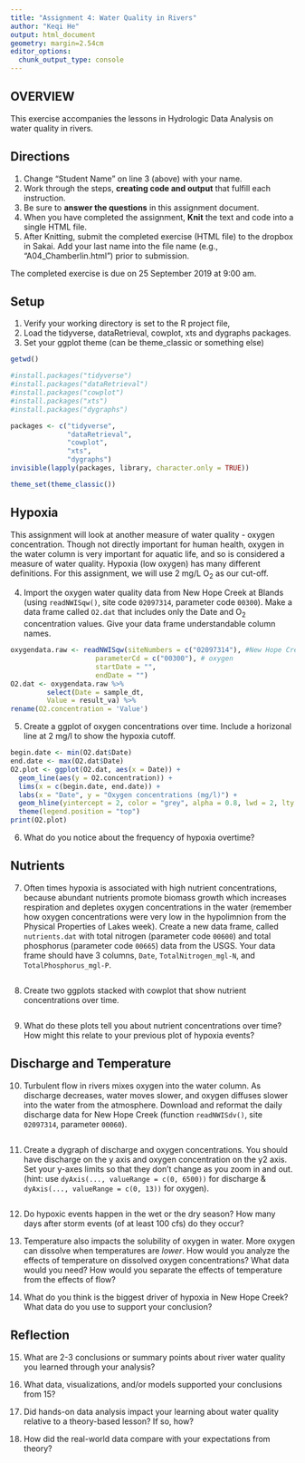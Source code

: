 ```yaml
---
title: "Assignment 4: Water Quality in Rivers"
author: "Keqi He"
output: html_document
geometry: margin=2.54cm
editor_options: 
  chunk_output_type: console
---
```


## OVERVIEW

This exercise accompanies the lessons in Hydrologic Data Analysis on water quality in rivers.

## Directions
1. Change "Student Name" on line 3 (above) with your name.
3. Work through the steps, **creating code and output** that fulfill each instruction.
4. Be sure to **answer the questions** in this assignment document.
6. When you have completed the assignment, **Knit** the text and code into a single HTML file.
8. After Knitting, submit the completed exercise (HTML file) to the dropbox in Sakai. Add your last name into the file name (e.g., "A04_Chamberlin.html") prior to submission.

The completed exercise is due on 25 September 2019 at 9:00 am.

## Setup

1. Verify your working directory is set to the R project file, 
2. Load the tidyverse, dataRetrieval, cowplot, xts and dygraphs packages. 
3. Set your ggplot theme (can be theme_classic or something else)

```r
getwd()

#install.packages("tidyverse")
#install.packages("dataRetrieval")
#install.packages("cowplot")
#install.packages("xts")
#install.packages("dygraphs")

packages <- c("tidyverse", 
              "dataRetrieval", 
              "cowplot", 
              "xts",
              "dygraphs")
invisible(lapply(packages, library, character.only = TRUE))

theme_set(theme_classic())
```

## Hypoxia

This assignment will look at another measure of water quality - oxygen concentration. Though not directly important for human health, oxygen in the water column is very important for aquatic life, and so is considered a measure of water quality. Hypoxia (low oxygen) has many different definitions. For this assignment, we will use 2 mg/L O~2~ as our cut-off.


4. Import the oxygen water quality data from New Hope Creek at Blands (using `readNWISqw()`, site code `02097314`, parameter code `00300`). Make a data frame called `O2.dat` that includes only the Date and O~2~ concentration values. Give your data frame understandable column names.

```r
oxygendata.raw <- readNWISqw(siteNumbers = c("02097314"), #New Hope Creek at Blands
                     parameterCd = c("00300"), # oxygen
                     startDate = "",
                     endDate = "")
O2.dat <- oxygendata.raw %>%
         select(Date = sample_dt, 
         Value = result_va) %>%
rename(O2.concentration = 'Value')
```

5. Create a ggplot of oxygen concentrations over time. Include a horizonal line at 2 mg/l to show the hypoxia cutoff. 

```r
begin.date <- min(O2.dat$Date)
end.date <- max(O2.dat$Date)
O2.plot <- ggplot(O2.dat, aes(x = Date)) +
  geom_line(aes(y = O2.concentration)) +
  lims(x = c(begin.date, end.date)) +
  labs(x = "Date", y = "Oxygen concentrations (mg/l)") +
  geom_hline(yintercept = 2, color = "grey", alpha = 0.8, lwd = 2, lty = 2) + 
  theme(legend.position = "top")
print(O2.plot)
```

6. What do you notice about the frequency of hypoxia overtime?

> 

## Nutrients

7. Often times hypoxia is associated with high nutrient concentrations, because abundant nutrients promote biomass growth which increases respiration and depletes oxygen concentrations in the water (remember how oxygen concentrations were very low in the hypolimnion from the Physical Properties of Lakes week). Create a new data frame, called `nutrients.dat` with total nitrogen (parameter code `00600`) and total phosphorus (parameter code `00665`) data from the USGS. Your data frame should have 3 columns, `Date`, `TotalNitrogen_mgl-N`, and `TotalPhosphorus_mgl-P`. 


```r

```

8. Create two ggplots stacked with cowplot that show nutrient concentrations over time.

```r

```

9. What do these plots tell you about nutrient concentrations over time? How might this relate to your previous plot of hypoxia events?

> 

## Discharge and Temperature

10. Turbulent flow in rivers mixes oxygen into the water column. As discharge decreases, water moves slower, and oxygen diffuses slower into the water from the atmosphere. Download and reformat the daily discharge data for New Hope Creek (function `readNWISdv()`, site `02097314`, parameter `00060`). 

```r

```

11. Create a dygraph of discharge and oxygen concentrations. You should have discharge on the y axis and oxygen concentration on the y2 axis. Set your y-axes limits so that they don't change as you zoom in and out. (hint: use `dyAxis(..., valueRange = c(0, 6500))` for discharge & `dyAxis(..., valueRange = c(0, 13))` for oxygen).
```r

```

12. Do hypoxic events happen in the wet or the dry season? How many days after storm events (of at least 100 cfs) do they occur? 

> 

13. Temperature also impacts the solubility of oxygen in water. More oxygen can dissolve when temperatures are *lower*. How would you analyze the effects of temperature on dissolved oxygen concentrations? What data would you need? How would you separate the effects of temperature from the effects of flow?

> 

14. What do you think is the biggest driver of hypoxia in New Hope Creek? What data do you use to support your conclusion?

> 

## Reflection
15. What are 2-3 conclusions or summary points about river water quality you learned through your analysis?

>

16. What data, visualizations, and/or models supported your conclusions from 15?

> 

17. Did hands-on data analysis impact your learning about water quality relative to a theory-based lesson? If so, how?

>

18.	How did the real-world data compare with your expectations from theory?

>
